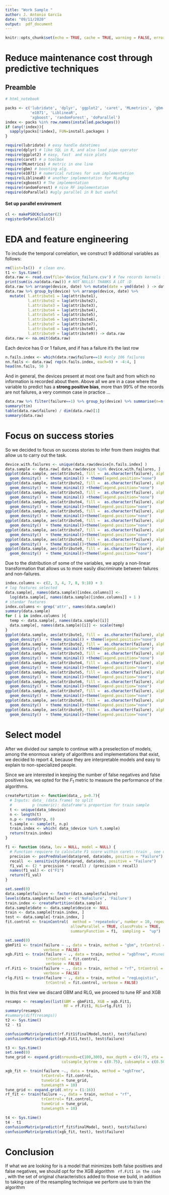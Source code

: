 ```yaml
---
title: "Work Sample "
author: J. Antonio García
date: "09/11/2020"
output:  pdf_document
---
```


```r
knitr::opts_chunk$set(echo = TRUE, cache = TRUE, warning = FALSE, error = FALSE, message = FALSE, fig.height = 3, fig.width = 5)
```
# Reduce maintenance cost through predictive techniques 

## Preamble

```r
# html_notebook

packs <- c('lubridate', 'dplyr', 'ggplot2', 'caret', 'MLmetrics', 'gbm',
           'e1071', 'LiblineaR', 
           'xgboost', 'randomForest', 'doParallel')
index <- packs %in% row.names(installed.packages())
if (any(!index)){
  sapply(packs[!index], FUN=install.packages )
}
```

```r
require(lubridate) # easy handle datetimes
require(dplyr) # like SQL in R, and also load pipe operator 
require(ggplot2) # easy, fast  and nice plots 
require(caret) # a toolbox 
require(MLmetrics) # metric in one line 
require(gbm) # boosting alg.
require(e1071) # numerical rutines for svm implementation 
require(LiblineaR) # another implementation for RLogReg
require(xgboost) # The implementation 
require(randomForest) # nice RF implementation 
require(doParallel) #ugly parallel in R but useful  

```


#### Set up __parallel__ enviroment

```r
cl <- makePSOCKcluster(2)
registerDoParallel(cl)
```

# EDA and feature engineering

To include the temporal correlation, we construct 9 additional variables as follows:

```r
rm(list=ls())  # clean env.
t1 <- Sys.time()
data.raw <- read.csv(file='device_failure.csv') # few records kernels function works fine 
print(sum(is.na(data.raw))) # NOT NULLS! THANKS A LOT :D
data.raw %>% arrange(device, date) %>% mutate(date = ymd(date) ) -> data.raw
data.raw %>% group_by(device) %>% arrange(device, date) %>%
  mutate( l.attribute1 = lag(attribute1), 
          l.attribute2 = lag(attribute2), 
          l.attribute3 = lag(attribute3), 
          l.attribute4 = lag(attribute4), 
          l.attribute5 = lag(attribute5), 
          l.attribute6 = lag(attribute6), 
          l.attribute7 = lag(attribute7), 
          l.attribute8 = lag(attribute8), 
          l.attribute9 = lag(attribute9)) -> data.raw 
data.raw <- na.omit(data.raw)
```

Each device has 0 or 1 failure, and if has a failure it's the last row

```r
n.fails.index <- which(data.raw$failure==1) #only 106 failures 
nn.fails <- data.raw[ rep(n.fails.index, each=9) + -4:4, ]
head(nn.fails, 50 )
```

And in general, the devices present at most one fault and from which no information is recorded about them. 
Above all we are in a case where the variable to predict has a __strong positive bias__, more than 99% of the records are not failures, a very common case in practice ...

```r
data.raw %>% filter(failure==1) %>% group_by(device) %>% summarise(n=n()) -> t
summary(t$n)
table(data.raw$failure) / dim(data.raw)[1]
summary(data.raw)
```

# Focus on success stories

So we decided to focus on success stories to infer from them insights that allow us to carry out the task.

```r
device.with.failures <- unique(data.raw$device[n.fails.index] )
data.sample <- data.raw[ data.raw$device %in% device.with.failures, ]
ggplot(data.sample, aes(attribute1, fill =  as.character(failure), alpha=.01)) +
  geom_density()  + theme_minimal() + theme(legend.position="none") 
ggplot(data.sample, aes(attribute2, fill =  as.character(failure), alpha=.01)) +
  geom_density()  + theme_minimal() +theme(legend.position="none") 
ggplot(data.sample, aes(attribute3, fill =  as.character(failure), alpha=.01)) +
  geom_density()  + theme_minimal() +theme(legend.position="none") 
ggplot(data.sample, aes(attribute4, fill =  as.character(failure), alpha=.01)) +
  geom_density()  + theme_minimal()+theme(legend.position="none") 
ggplot(data.sample, aes(attribute5, fill =  as.character(failure), alpha=.01)) +
  geom_density()  + theme_minimal()+theme(legend.position="none") 
ggplot(data.sample, aes(attribute6, fill =  as.character(failure), alpha=.01)) +
  geom_density()  + theme_minimal()+theme(legend.position="none") 
ggplot(data.sample, aes(attribute7, fill =  as.character(failure), alpha=.01)) +
  geom_density()  + theme_minimal()+theme(legend.position="none") 
ggplot(data.sample, aes(attribute8, fill =  as.character(failure), alpha=.01)) +
  geom_density()  + theme_minimal()+theme(legend.position="none") 
ggplot(data.sample, aes(attribute9, fill =  as.character(failure), alpha=.01)) +
  geom_density()  + theme_minimal()+theme(legend.position="none") 

```

Due to the distribution of some of the variables, we apply a non-linear transformation that allows us to more easily discriminate between failures and non-failures.


```r
index.columns <- c(2, 3, 4, 7, 8, 9:18) + 3
# log features selected 
data.sample[, names(data.sample)[index.columns]] <-  
  log(data.sample[, names(data.sample)[index.columns]] + 1 )
# standar features 
index.columns <- grep('attr', names(data.sample))
summary(data.sample)
for ( i in index.columns ){
  temp <- data.sample[, names(data.sample)[i]]
  data.sample[, names(data.sample)[i]] <- scale(temp)
}
ggplot(data.sample, aes(attribute1, fill =  as.character(failure), alpha=.01)) +
  geom_density()  + theme_minimal() + theme(legend.position="none") 
ggplot(data.sample, aes(attribute2, fill =  as.character(failure), alpha=.01)) +
  geom_density()  + theme_minimal() +theme(legend.position="none") 
ggplot(data.sample, aes(attribute3, fill =  as.character(failure), alpha=.01)) +
  geom_density()  + theme_minimal() +theme(legend.position="none") 
ggplot(data.sample, aes(attribute4, fill =  as.character(failure), alpha=.01)) +
  geom_density()  + theme_minimal()+theme(legend.position="none") 
ggplot(data.sample, aes(attribute5, fill =  as.character(failure), alpha=.01)) +
  geom_density()  + theme_minimal()+theme(legend.position="none") 
ggplot(data.sample, aes(attribute6, fill =  as.character(failure), alpha=.01)) +
  geom_density()  + theme_minimal()+theme(legend.position="none") 
ggplot(data.sample, aes(attribute7, fill =  as.character(failure), alpha=.01)) +
  geom_density()  + theme_minimal()+theme(legend.position="none") 
ggplot(data.sample, aes(attribute8, fill =  as.character(failure), alpha=.01)) +
  geom_density()  + theme_minimal()+theme(legend.position="none") 
ggplot(data.sample, aes(attribute9, fill =  as.character(failure), alpha=.01)) +
  geom_density()  + theme_minimal()+theme(legend.position="none") 

```


# Select model 

After we divided our sample to continue with a preselection of models, among the enormous variety of algorithms and implementations that exist, we decided to report 4, because they are interpretable models and easy to explain to non-specialized people.

Since we are interested in keeping the number of false negatives and false positives low, we opted for the $F_1$ metric to measure the performance of the algorithms.

```r
createPartition <- function(data_, p=0.7){
  # Inputs: data_ (data.frame) to split 
  #         p (numeric): dataframe's proportion for train sample 
  t <- unique(data_$device)
  n <- length(t)
  n.p <- round(n*p, 0)
  t.sample <- sample(t, n.p)
  train.index <- which( data_$device %in% t.sample)
  return(train.index)
}

f1 <- function (data, lev = NULL, model = NULL) {
  # Function requiere to calculate F1 score within caret::train , see doc. 
  precision <- posPredValue(data$pred, data$obs, positive = "Failure")
  recall  <- sensitivity(data$pred, data$obs, positive = "Failure")
  f1_val <- (2 * precision * recall) / (precision + recall)
  names(f1_val) <- c("F1")
  return(f1_val)
} 

set.seed(0)
data.sample$failure <- factor(data.sample$failure)
levels(data.sample$failure) <- c('NoFailure', 'Failure')
train.index <- createPartition(data.sample)
data.sample$date <- data.sample$device <- NULL
train <- data.sample[train.index, ]
test <- data.sample[-train.index, ]
fit.control <- trainControl(  method = 'repeatedcv', number = 10, repeats = 3,
                             allowParallel = TRUE, classProbs = TRUE,
                             summaryFunction = f1,  sampling =  "up")

set.seed(0)
gbmFit1 <- train(failure ~ ., data = train, method = "gbm", trControl = fit.control,
                 verbose = FALSE)
xgb.Fit1 <- train(failure ~ ., data = train, method = "xgbTree", #tuneLength = 5, search= 'random', 
                  trControl = fit.control,
                  verbose = FALSE)
rf.Fit1 <- train(failure ~ ., data = train, method = "rf", trControl = fit.control,
                 verbose = FALSE)
rlg.Fit1 <- train(failure ~ ., data = train, method = "regLogistic", 
                  trControl = fit.control, verbose = FALSE)

```
In this first view we discard GBM and RLG, we proceed to tune RF and XGB

```r
resamps <- resamples(list(GBM = gbmFit1, XGB = xgb.Fit1,
                          RF = rf.Fit1, RLG=rlg.Fit1  ))
summary(resamps)
#summary(diff(resamps))
t2 <- Sys.time()
t2 - t1

confusionMatrix(predict(rf.Fit1$finalModel,test), test$failure)
confusionMatrix(predict(xgb.Fit1,test), test$failure)
```

```r
t3 <- Sys.time()
set.seed(0)
tune_grid <- expand.grid(nrounds=c(100,300), max_depth = c(4:7), eta = c(0.05, 1),   gamma = c(0.01),
                         colsample_bytree = c(0.75), subsample = c(0.50),  min_child_weight = c(0))

xgb_fit <- train(failure ~., data = train, method = "xgbTree",
                trControl= fit.control,
                tuneGrid = tune_grid,
                tuneLength = 10)
tune_grid <- expand.grid(.mtry = (1:16)) 
rf_fit <- train(failure ~., data = train, method = "rf",
                trControl= fit.control,
                tuneGrid = tune_grid,
                tuneLength = 10)

t4 <- Sys.time()
t4 - t1
confusionMatrix(predict(rf_fit$finalModel, test), test$failure)
confusionMatrix(predict(xgb_fit, test), test$failure)

```

# Conclusion

If what we are looking for is a model that minimizes both false positives and false negatives, we should opt for the XGB algorithm <code> rf.Fit1 in the code </code>, with the set of original characteristics added to those we build, in addition to taking care of the resampling technique we perform use to train the algorithm 